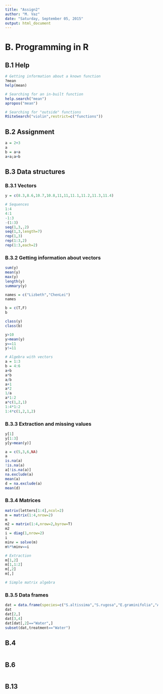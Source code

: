 ```yaml
---
title: "Assign2"
author: "M. Vaz"
date: "Saturday, September 05, 2015"
output: html_document
---
```


# B. Programming in R

## B.1 Help
```r

# Getting information about a known function
?mean
help(mean)

# Searching for an in-built function
help.search("mean")
apropos("mean")

# Searching for "outside" functions 
RSiteSearch("violin",restrict=c("functions"))

```


## B.2 Assignment
```r

a = 2+3
a
b = a+a
a+a;a+b

```


## B.3 Data structures
### B.3.1 Vectors
```r

y = c(8.3,8.6,10.7,10.8,11,11,11.1,11.2,11.3,11.4)

# Sequences
1:4
4:1
-1:3
-(1:3)
seq(1,3,.2)
seq(1,3,length=7)
rep(1,3)
rep(1:3,2)
rep(1:3,each=2)

```

### B.3.2 Getting information about vectors
```r

sum(y)
mean(y)
max(y)
length(y)
summary(y)

names = c("Lizbeth","ChenLei")
names  

b = c(T,F)
b  

class(y)
class(b)

y>10
y>mean(y)
y==11
y!=11

# Algebra with vectors
a = 1:3
b = 4:6
a+b
a*b
a/b
a+1
a*2
1/a
a*1:2
a*c(1,2,1)
1:4*1:2
1:4*c(1,2,1,2)

```

### B.3.3 Extraction and missing values
```r

y[1]
y[1:3]
y[y>mean(y)]

a = c(5,3,6,NA)
a
is.na(a)
!is.na(a)
a[!is.na(a)]
na.exclude(a)
mean(a)
d = na.exclude(a)
mean(d)

```

### B.3.4 Matrices
```r

matrix(letters[1:4],ncol=2)
m = matrix(1:4,nrow=2)
m
m2 = matrix(1:4,nrow=2,byrow=T)
m2
i = diag(1,nrow=2)
i
minv = solve(m)
m%*%minv==i

# Extraction
m[1,2]
m[1,1:2]
m[,2]
m[,]

# Simple matrix algebra

```

### B.3.5 Data frames
```r

dat = data.frame(species=c("S.altissima","S.rugosa","E.graminifolia","A. pilosus"),treatment = factor(c("Control","Water", "Control", "Water")), height = c(1.1,0.8, 0.9, 1), width = c(1, 1.7, 0.6, 0.2))
dat
dat[2,]
dat[3,4]
dat[dat[,2]=="Water",]
subset(dat,treatment=="Water")

```

## B.4
```r






```


## B.6
```r






```


## B.13
```r






```
